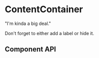 
# ContentContainer

"I'm kinda a big deal."

Don't forget to either add a label or hide it.

<Preview>
	<Story id='general-icon--icon' />
</Preview>

## Component API

<Props />
